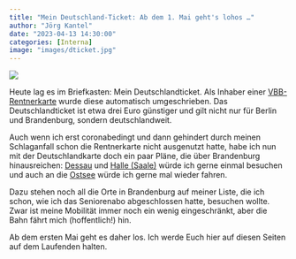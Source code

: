 ```yaml
---
title: "Mein Deutschland-Ticket: Ab dem 1. Mai geht's lohos …"
author: "Jörg Kantel"
date: "2023-04-13 14:30:00"
categories: [Interna]
image: "images/dticket.jpg"
---
```


[![](images/dticket-b.jpg)](https://www.flickr.com/photos/schockwellenreiter/52814668315/)

Heute lag es im Briefkasten: Mein Deutschlandticket. Als Inhaber einer [VBB-Rentnerkarte](https://www.vbb.de/tickets/abonnements/vbb-abo-65plus/) wurde diese automatisch umgeschrieben. Das Deutschlandticket ist etwa drei Euro günstiger und gilt nicht nur für Berlin und Brandenburg, sondern deutschlandweit.

Auch wenn ich erst coronabedingt und dann gehindert durch meinen Schlaganfall schon die Rentnerkarte nicht ausgenutzt hatte, habe ich nun mit der Deutschlandkarte doch ein paar Pläne, die über Brandenburg hinausreichen: [Dessau](https://de.wikipedia.org/wiki/Dessau) und [Halle (Saale)](https://de.wikipedia.org/wiki/Halle_(Saale)) würde ich gerne einmal besuchen und auch an die [Ostsee](https://de.wikipedia.org/wiki/Warnem%C3%BCnde) würde ich gerne mal wieder fahren.

Dazu stehen noch all die Orte in Brandenburg auf meiner Liste, die ich schon, wie ich das Seniorenabo abgeschlossen hatte, besuchen wollte. Zwar ist meine Mobilität immer noch ein wenig eingeschränkt, aber die Bahn fährt mich (hoffentlich!) hin.

Ab dem ersten Mai geht es daher los. Ich werde Euch hier auf diesen Seiten auf dem Laufenden halten.